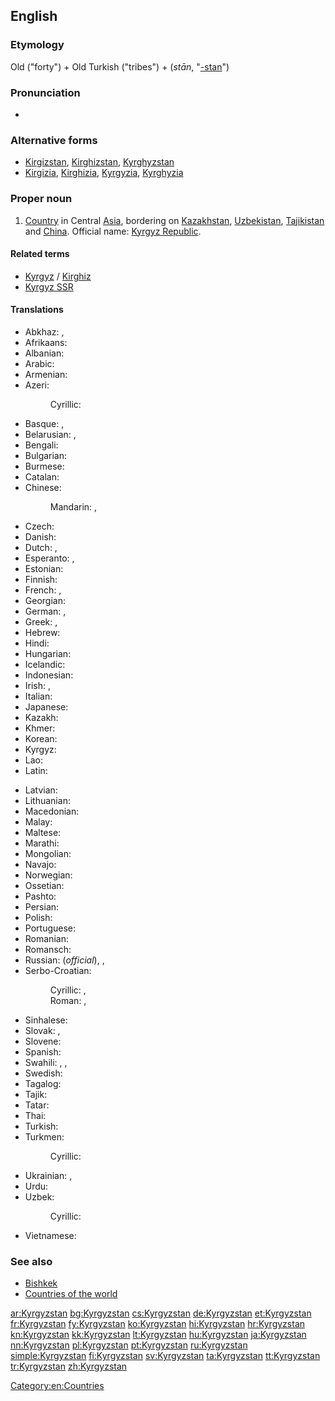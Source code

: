 {{also|Kyrgyzstán}}
==English==
{{wikipedia}}

===Etymology===
Old {{etyl|tr}} {{term|kırk}} ("forty") + Old Turkish {{term|uz}} ("tribes") + {{etyl|fa}} {{term|ستان}} (''stān'', "[[-stan]]")

===Pronunciation===
* {{audio|En-us-Kyrgyzstan.ogg|Audio (US)}}

===Alternative forms===
* [[Kirgizstan]], [[Kirghizstan]], [[Kyrghyzstan]]
* [[Kirgizia]], [[Kirghizia]], [[Kyrgyzia]], [[Kyrghyzia]]

===Proper noun===
{{en-proper noun}}

# [[country|Country]] in Central [[Asia]], bordering on [[Kazakhstan]], [[Uzbekistan]], [[Tajikistan]] and [[China]]. Official name: [[Kyrgyz Republic]].

====Related terms====
* [[Kyrgyz]] / [[Kirghiz]]
* [[Kyrgyz SSR]]

====Translations====
{{trans-top|Country in Central Asia}}
* Abkhaz: {{t-|ab|Ҟырӷызсҭан|tr=Qyrġyzsṭan|sc=Cyrl}}, {{t-|ab|Ҟырҕызсҭан|tr=Qyrġyzsṭan|sc=Cyrl}} {{qualifier|old spelling}}
* Afrikaans: {{t-|af|Kirgisië}}
* Albanian: {{t-|sq|Kirgistani}}
* Arabic: {{t-|ar|قيرغيزستان|m|tr=qirġizistān}}
* Armenian: {{t-|hy|Ղրղզստան|tr=Ġrġzstan}}
* Azeri: {{t+|az|Qırğızıstan|xs=Azeri}}
*: Cyrillic: {{t-|az|Гырғызыстан|sc=Cyrl}}
* Basque: {{t+|eu|Kirgizistan}}, {{t+|eu|Kirgizia}}
* Belarusian: {{t-|be|Кыргызстан|m|tr=Kyrhyzstán|sc=Cyrl}}, {{t-|be|Кыргызія|f|tr=Kyrhýzija|sc=Cyrl}}
* Bengali: {{t-|bn|কিরগিজিস্তান|tr=kirgijistan|sc=Beng|xs=Bengali}}
* Bulgarian: {{t+|bg|Киргизстан|m|tr=Kirgizstán|sc=Cyrl}}
* Burmese: {{t-|my|ကာဂျစ်စတန်|tr=kajitsătan|sc=Mymr}}
* Catalan: {{t+|ca|Kirguizistan|m}}
* Chinese:
*: Mandarin: {{t-|cmn|吉爾吉斯斯坦|sc=Hani}}, {{t-|cmn|吉尔吉斯斯坦|tr=Jí'ěrjísīsītǎn|sc=Hani}}
* Czech: {{t+|cs|Kyrgyzstán|m}}
* Danish: {{t-|da|Kirgisistan}}
* Dutch: {{t+|nl|Kirgizië}}, {{t-|nl|Kirgizstan}}
* Esperanto: {{t-|eo|Kirgizistano|xs=Esperanto}},  {{t-|eo|Kirgizio|xs=Esperanto}}
* Estonian: {{t+|et|Kõrgõzstan}}
* Finnish: {{t+|fi|Kirgisia}}
* French: {{t+|fr|Kirghizistan|m}}, {{t+|fr|Kirghizstan|m}}
* Georgian: {{t-|ka|ყირგიზეთი|tr=qʼirgizeti|sc=Geor|xs=Georgian}}
* German: {{t+|de|Kirgisistan|n}}, {{t+|de|Kirgisien|n}}
* Greek: {{t+|el|Κιργιζία|f|tr=Kirgizía}}, {{t-|el|Κιργιζιστάν|n|tr=Kirgizistán}}
* Hebrew: {{t-|he|קירגיזסטן|m|tr=qirgizistan|sc=Hebr}}
* Hindi: {{t+|hi|किर्गिज़स्तान|tr=kirgizastān|xs=Hindi}}
* Hungarian: {{t+|hu|Kirgizisztán}}
* Icelandic: {{t+|is|Kirgistan|n}}
* Indonesian: {{t-|id|Kirgizstan}}
* Irish: {{t-|ga|Cirgeastáin|f}}, {{t-|ga|Poblacht na Cirgise|f}}
* Italian: {{t-|it|Kirghizistan}}
* Japanese: {{t+|ja|キルギスタン|tr=Kirugisutan}}
* Kazakh: {{t|kk|Қырғызстан|tr=Qırğızstan|sc=Cyrl|xs=Kazakh}}
* Khmer: {{t-|km|កៀហ្ស៊ីស៊ីស្ថាន|tr=kieiziisiitʰaan|sc=Khmr}}
* Korean: {{t+|ko|키르기스스탄|tr=Kireugiseuseutan|sc=Hang}}
* Kyrgyz: {{t+|ky|Кыргызстан|tr=Qırğızstan|sc=Cyrl|xs=Kyrgyz}}
* Lao: {{t-|lo|ກຽກກີເຊຍ|tr=kẏkkīsiya|sc=Laoo}}
* Latin: {{t-|la|Chirgisia|f}}
{{trans-mid}}
* Latvian: {{t+|lv|Kirgizstāna|xs=Latvian}}
* Lithuanian: {{t+|lt|Kirgizija|xs=Lithuanian}}
* Macedonian: {{t-|mk|Киргистан|m|tr=Kirgistán}}
* Malay: {{t-|ms|Kyrgyzstan}}
* Maltese: {{t-|mt|Kirgiżistan|xs=Maltese}}
* Marathi: {{t-|mr|किर्गिजस्तान|tr=kirgizastāna|sc=Deva}}
* Mongolian: {{t-|mn|Кыргызстан|tr=Kyrgyzstán|sc=Cyrl|xs=Mongolian}}
* Navajo: {{tø|nv|Kíígiz bikéyah}}
* Norwegian: {{t+|no|Kirgisistan}}
* Ossetian: {{tø|os|Хъиргъиз|tr=Qirġiz|sc=Cyrl}}
* Pashto: {{t-|ps|قرغزستان|sc=ps-Arab|xs=Pashto}}
* Persian: {{t+|fa|قرقیزستان|tr=Qerqizestân|xs=Persian}}
* Polish: {{t+|pl|Kirgistan}}
* Portuguese: {{t+|pt|Quirguizistão}}
* Romanian: {{t-|ro|Kîrgîstan|n}}
* Romansch: {{t-|rm|Kirghisia|f}}
* Russian: {{t+|ru|Кыргызстан|m|tr=Kyrgyzstán}} (''official''), {{t+|ru|Киргизия|f|tr=Kirgízija}}, {{t+|ru|Киргизстан|m|tr=Kirgizstán}}
* Serbo-Croatian:
*: Cyrillic: {{t-|sh|Киргистан|m|sc=Cyrl|xs=Serbo-Croatian}}, {{t-|sh|Киргизија|f|sc=Cyrl|xs=Serbo-Croatian}}
*: Roman: {{t-|sh|Kirgistan|m|xs=Serbo-Croatian}}, {{t-|sh|Kirgizija|f|xs=Serbo-Croatian}}
* Sinhalese: {{t-|si|කිර්‍ගිස්‍තානය|tr=kirgistānaya|sc=Sinh}}
* Slovak: {{t-|sk|Kirgizsko|n}}, {{t-|sk|Kirgizstan|m}}
* Slovene: {{t+|sl|Kirgizistan|m}}
* Spanish: {{t+|es|Kirguizistán}}
* Swahili: {{t-|sw|Kirigizistani}}, {{t-|sw|Kirigizia}}, {{t-|sw|Ukirigizi}}
* Swedish: {{t+|sv|Kirgizistan}}
* Tagalog: {{t-|tl|Kirgistan}}
* Tajik: {{t-|tg|Қирғизистон|tr=Qirġiziston|sc=Cyrl|xs=Tajik}}
* Tatar: {{t-|tt|Кыргызстан|tr=Kırgızstan|sc=Cyrl}}
* Thai: {{t+|th|คีร์กีซสถาน|tr=kee-gee-sót-tăan}}
* Turkish: {{t+|tr|Kırgızistan}}
* Turkmen: {{t-|tk|Gyrgyzystan|xs=Turkmen}}
*: Cyrillic: {{t-|tk|Гыргызыстан|sc=Cyrl}}
* Ukrainian: {{t+|uk|Киргизстан|m|tr=Kyrhyzstán|sc=Cyrl}}, {{t-|uk|Киргизія|f|tr=Kyrhýzija|sc=Cyrl}}
* Urdu: {{t-|ur|کرغیزستان|tr=kirġizastān|xs=Urdu}}
* Uzbek: {{t-|uz|Qirgʻiziston|xs=Uzbek}}
*: Cyrillic: {{t-|uz|Қирғизистон|sc=Cyrl}}
* Vietnamese: {{t-|vi|Kyrgyzstan|xs=Vietnamese}}
{{trans-bottom}}

===See also===
* [[Bishkek]]
* [[Appendix:Countries of the world|Countries of the world]]

[[Category:en:Countries]]

[[ar:Kyrgyzstan]]
[[bg:Kyrgyzstan]]
[[cs:Kyrgyzstan]]
[[de:Kyrgyzstan]]
[[et:Kyrgyzstan]]
[[fr:Kyrgyzstan]]
[[fy:Kyrgyzstan]]
[[ko:Kyrgyzstan]]
[[hi:Kyrgyzstan]]
[[hr:Kyrgyzstan]]
[[kn:Kyrgyzstan]]
[[kk:Kyrgyzstan]]
[[lt:Kyrgyzstan]]
[[hu:Kyrgyzstan]]
[[ja:Kyrgyzstan]]
[[nn:Kyrgyzstan]]
[[pl:Kyrgyzstan]]
[[pt:Kyrgyzstan]]
[[ru:Kyrgyzstan]]
[[simple:Kyrgyzstan]]
[[fi:Kyrgyzstan]]
[[sv:Kyrgyzstan]]
[[ta:Kyrgyzstan]]
[[tt:Kyrgyzstan]]
[[tr:Kyrgyzstan]]
[[zh:Kyrgyzstan]]